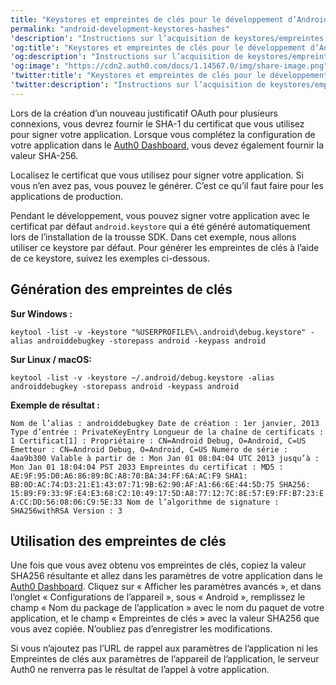 ```yaml
---
title: "Keystores et empreintes de clés pour le développement d’Android"
permalink: "android-development-keystores-hashes"
'description': "Instructions sur l’acquisition de keystores/empreintes de clés pendant le développement d’applications pour Android."
'og:title': "Keystores et empreintes de clés pour le développement d’Android"
'og:description': "Instructions sur l’acquisition de keystores/empreintes de clés pendant le développement d’applications pour Android."
'og:image': "https://cdn2.auth0.com/docs/1.14567.0/img/share-image.png"
'twitter:title': "Keystores et empreintes de clés pour le développement d’Android"
'twitter:description': "Instructions sur l’acquisition de keystores/empreintes de clés pendant le développement d’applications pour Android."
---
```


Lors de la création d’un nouveau justificatif <Tooltip href="/docs/fr-ca/glossary?term=oath2" tip="OAuth 2.0
Cadre d’applications d’autorisation qui définit les protocoles d’autorisation et les flux de production." cta="Voir le glossaire">OAuth</Tooltip> pour plusieurs connexions, vous devrez fournir le SHA-1 du certificat que vous utilisez pour signer votre application. Lorsque vous complétez la configuration de votre application dans le [Auth0 Dashboard](https://manage.auth0.com/#), vous devez également fournir la valeur SHA-256.

Localisez le certificat que vous utilisez pour signer votre application. Si vous n’en avez pas, vous pouvez le générer. C’est ce qu’il faut faire pour les applications de production.

Pendant le développement, vous pouvez signer votre application avec le certificat par défaut `android.keystore` qui a été généré automatiquement lors de l’installation de la trousse SDK. Dans cet exemple, nous allons utiliser ce keystore par défaut. Pour générer les empreintes de clés à l’aide de ce keystore, suivez les exemples ci-dessous.

## Génération des empreintes de clés

**Sur Windows :**

`keytool -list -v -keystore "%USERPROFILE%\.android\debug.keystore" -alias androiddebugkey -storepass android -keypass android`

**Sur Linux / macOS:**

`keytool -list -v -keystore ~/.android/debug.keystore -alias androiddebugkey -storepass android -keypass android`

**Exemple de résultat :**

`Nom de l’alias : androiddebugkey
Date de création : 1er janvier, 2013
Type d’entrée : PrivateKeyEntry
Longueur de la chaîne de certificats : 1
Certificat[1] :
Propriétaire : CN=Android Debug, O=Android, C=US
Émetteur : CN=Android Debug, O=Android, C=US
Numéro de série : 4aa9b300
Valable à partir de : Mon Jan 01 08:04:04 UTC 2013 jusqu’à : Mon Jan 01 18:04:04 PST 2033
Empreintes du certificat :
MD5 : AE:9F:95:D0:A6:86:89:BC:A8:70:BA:34:FF:6A:AC:F9
SHA1: BB:0D:AC:74:D3:21:E1:43:07:71:9B:62:90:AF:A1:66:6E:44:5D:75
SHA256: 15:B9:F9:33:9F:E4:E3:68:C2:10:49:17:5D:A8:77:12:7C:8E:57:E9:FF:B7:23:EA:CC:DD:56:08:06:C9:5E:33
Nom de l’algorithme de signature : SHA256withRSA
Version : 3`

## Utilisation des empreintes de clés

Une fois que vous avez obtenu vos empreintes de clés, copiez la valeur SHA256 résultante et allez dans les paramètres de votre application dans le [Auth0 Dashboard](https://manage.auth0.com/#/applications). Cliquez sur « Afficher les paramètres avancés », et dans l’onglet « Configurations de l’appareil », sous « Android », remplissez le champ « Nom du package de l’application » avec le nom du paquet de votre application, et le champ « Empreintes de clés » avec la valeur SHA256 que vous avez copiée. N’oubliez pas d’enregistrer les modifications.

Si vous n’ajoutez pas l’URL de rappel aux paramètres de l’application ni les Empreintes de clés aux paramètres de l’appareil de l’application, le serveur Auth0 ne renverra pas le résultat de l’appel à votre application.